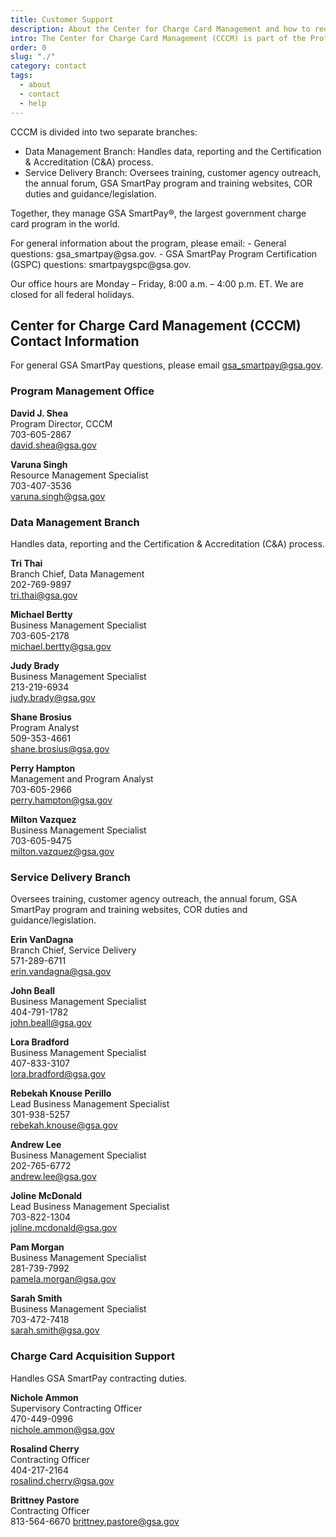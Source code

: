 ```yaml
---
title: Customer Support
description: About the Center for Charge Card Management and how to request support
intro: The Center for Charge Card Management (CCCM) is part of the Professional Services and Human Capital Category (PSHC) at the General Services Administration (GSA).
order: 0
slug: "./"
category: contact
tags:
  - about
  - contact
  - help
---
```



CCCM is divided into two separate branches: 

- Data Management Branch: Handles data, reporting and the Certification & Accreditation (C&A) process. 
- Service Delivery Branch: Oversees training, customer agency outreach, the annual forum, GSA SmartPay program and training websites, COR duties and guidance/legislation.  

Together, they manage GSA SmartPay®, the largest government charge card program in the world.

<SummaryBox>
For general information about the program, please email:
- General questions: gsa_smartpay@gsa.gov.
- GSA SmartPay Program Certification (GSPC) questions:  smartpaygspc@gsa.gov​.

Our office hours are Monday – Friday, 8:00 a.m. – 4:00 p.m. ET. We are closed for all federal holidays.
</SummaryBox>


## Center for Charge Card Management (CCCM) Contact Information
For general GSA SmartPay questions, please email gsa_smartpay@gsa.gov.

### Program Management Office

**David J. Shea**  
Program Director, CCCM  
703-605-2867  
david.shea@gsa.gov

**Varuna Singh**  
Resource Management Specialist  
703-407-3536  
varuna.singh@gsa.gov

### Data Management Branch
Handles data, reporting and the Certification & Accreditation (C&A) process.

**Tri Thai**  
Branch Chief, Data Management   
202-769-9897  
tri.thai@gsa.gov  

**Michael Bertty**  
Business Management Specialist  
703-605-2178  
michael.bertty@gsa.gov  

**Judy Brady**  
Business Management Specialist  
213-219-6934  
judy.brady@gsa.gov  

**Shane Brosius**  
Program Analyst  
509-353-4661  
shane.brosius@gsa.gov  

**Perry Hampton**  
Management and Program Analyst  
703-605-2966  
perry.hampton@gsa.gov  

**Milton Vazquez**  
Business Management Specialist  
703-605-9475  
milton.vazquez@gsa.gov

### Service Delivery Branch
Oversees training, customer agency outreach, the annual forum, GSA SmartPay program and training websites, COR duties and guidance/legislation.

**Erin VanDagna**  
Branch Chief, Service Delivery  
571-289-6711  
erin.vandagna@gsa.gov  

**John Beall**  
Business Management Specialist  
404-791-1782  
john.beall@gsa.gov

**Lora Bradford**  
Business Management Specialist  
407-833-3107  
lora.bradford@gsa.gov  

**Rebekah Knouse Perillo**  
Lead Business Management Specialist  
301-938-5257  
rebekah.knouse@gsa.gov  

**Andrew Lee**  
Business Management Specialist  
202-765-6772  
andrew.lee@gsa.gov  

**Joline McDonald**  
Lead Business Management Specialist  
703-822-1304  
joline.mcdonald@gsa.gov  

**Pam Morgan**  
Business Management Specialist  
281-739-7992  
pamela.morgan@gsa.gov  

**Sarah Smith**  
Business Management Specialist  
703-472-7418  
sarah.smith@gsa.gov

### Charge Card Acquisition Support
Handles GSA SmartPay contracting duties.

**Nichole Ammon**  
Supervisory Contracting Officer  
470-449-0996  
nichole.ammon@gsa.gov  

**Rosalind Cherry**  
Contracting Officer  
404-217-2164  
rosalind.cherry@gsa.gov  

**Brittney Pastore**  
Contracting Officer  
813-564-6670
brittney.pastore@gsa.gov  
